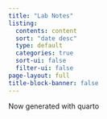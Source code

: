 ```yaml
---
title: "Lab Notes"
listing:
  contents: content
  sort: "date desc"
  type: default
  categories: true
  sort-ui: false
  filter-ui: false
page-layout: full
title-block-banner: false
---
```


Now generated with quarto
